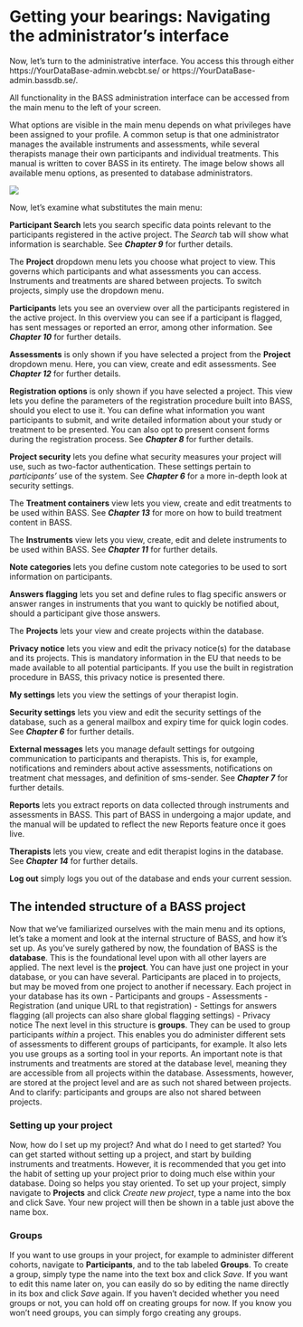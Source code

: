 # Getting your bearings: Navigating the administrator's interface

Now, let’s turn to the administrative interface. You access this through either https://YourDataBase-admin.webcbt.se/ or https://YourDataBase-admin.bassdb.se/. 

All functionality in the BASS administration interface can be accessed from the main menu to the left of your screen. 

What options are visible in the main menu depends on what privileges have been assigned to your profile. A common setup is that one administrator manages the available instruments and assessments, while several therapists manage their own participants and individual treatments. This manual is written to cover BASS in its entirety. The image below shows all available menu options, as presented to database administrators.

![](images/main-menu.png)

Now, let’s examine what substitutes the main menu:

**Participant Search** lets you search specific data points relevant to the participants registered in the active project. The *Search* tab will show what information is searchable. See ***Chapter 9*** for further details.

The **Project** dropdown menu lets you choose what project to view. This governs which participants and what assessments you can access. Instruments and treatments are shared between projects. To switch projects, simply use the dropdown menu.

**Participants** lets you see an overview over all the participants registered in the active project. In this overview you can see if a participant is flagged, has sent messages or reported an error, among other information. See ***Chapter 10*** for further details.

**Assessments** is only shown if you have selected a project from the **Project** dropdown menu. Here, you can view, create and edit assessments. See ***Chapter 12*** for further details.

**Registration options** is only shown if you have selected a project. This view lets you define the parameters of the registration procedure built into BASS, should you elect to use it. You can define what information you want participants to submit, and write detailed information about your study or treatment to be presented. You can also opt to present consent forms during the registration process. See ***Chapter 8*** for further details.

**Project security** lets you define what security measures your project will use, such as two-factor authentication. These settings pertain to *participants'* use of the system. See ***Chapter 6*** for a more in-depth look at security settings.

The **Treatment containers** view lets you view, create and edit treatments to be used within BASS. See ***Chapter 13*** for more on how to build treatment content in BASS.

The **Instruments** view lets you view, create, edit and delete instruments to be used within BASS. See ***Chapter 11*** for further details.

**Note categories** lets you define custom note categories to be used to sort information on participants.

**Answers flagging** lets you set and define rules to flag specific answers or answer ranges in instruments that you want to quickly be notified about, should a participant give those answers.

The **Projects** lets your view and create projects within the database.

**Privacy notice** lets you view and edit the privacy notice(s) for the database and its projects. This is mandatory information in the EU that needs to be made available to all potential participants. If you use the built in registration procedure in BASS, this privacy notice is presented there.

**My settings** lets you view the settings of your therapist login.

**Security settings** lets you view and edit the security settings of the database, such as a general mailbox and expiry time for quick login codes. See ***Chapter 6*** for further details.

**External messages** lets you manage default settings for outgoing communication to participants and therapists. This is, for example, notifications and reminders about active assessments, notifications on treatment chat messages, and definition of sms-sender. See ***Chapter 7*** for further details.

**Reports** lets you extract reports on data collected through instruments and assessments in BASS. This part of BASS in undergoing a major update, and the manual will be updated to reflect the new Reports feature once it goes live.

**Therapists** lets you view, create and edit therapist logins in the database. See ***Chapter 14*** for further details.

**Log out** simply logs you out of the database and ends your current session.


## The intended structure of a BASS project

Now that we’ve familiarized ourselves with the main menu and its options, let’s take a moment and look at the internal structure of BASS, and how it’s set up.
As you’ve surely gathered by now, the foundation of BASS is the **database**. This is the foundational level upon with all other layers are applied. The next level is the **project**. You can have just one project in your database, or you can have several. Participants are placed in to projects, but may be moved from one project to another if necessary. Each project in your database has its own 
  - Participants and groups
  - Assessments
  - Registration (and unique URL to that registration)
  - Settings for answers flagging (all projects can also share global flagging settings)
  - Privacy notice
The next level in this structure is **groups**. They can be used to group participants *within* a project. This enables you do administer different sets of assessments to different groups of participants, for example. It also lets you use groups as a sorting tool in your reports.
An important note is that instruments and treatments are stored at the database level, meaning they are accessible from all projects within the database. Assessments, however, are stored at the project level and are as such not shared between projects.
And to clarify: participants and groups are also not shared between projects.

### Setting up your project
Now, how do I set up my project? And what do I need to get started? 
You can get started without setting up a project, and start by building instruments and treatments. However, it is recommended that you get into the habit of setting up your project prior to doing much else within your database. Doing so helps you stay oriented. To set up your project, simply navigate to **Projects** and click *Create new project*, type a name into the box and click Save. Your new project will then be shown in a table just above the name box.

### Groups
If you want to use groups in your project, for example to administer different cohorts, navigate to **Participants**, and to the tab labeled **Groups**. To create a group, simply type the name into the text box and click *Save*. If you want to edit this name later on, you can easily do so by editing the name directly in its box and click *Save* again.
If you haven’t decided whether you need groups or not, you can hold off on creating groups for now. If you know you won’t need groups, you can simply forgo creating any groups.